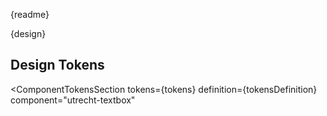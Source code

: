 
<Meta title="CSS Component/Text Box/README" />

<Description>{readme}</Description>

<Description>{design}</Description>

## Design Tokens

<ComponentTokensSection
  tokens={tokens}
  definition={tokensDefinition}
  component="utrecht-textbox"
></ComponentTokensSection>

